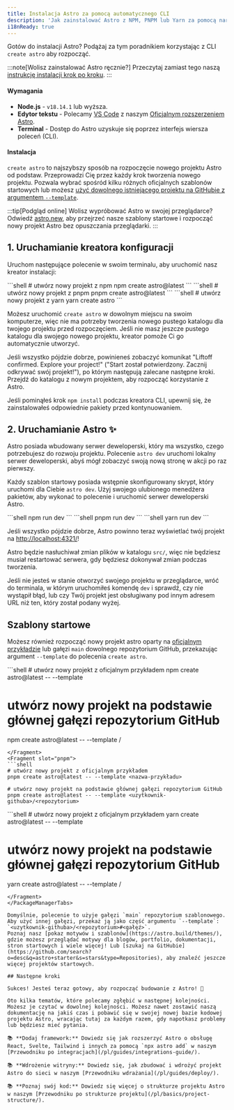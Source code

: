 ```yaml
---
title: Instalacja Astro za pomocą automatycznego CLI
description: 'Jak zainstalować Astro z NPM, PNPM lub Yarn za pomocą narzędzia CLI create-astro.'
i18nReady: true
---
```


Gotów do instalacji Astro? Podążaj za tym poradnikiem korzystając z CLI `create astro` aby rozpocząć.

:::note[Wolisz zainstalować Astro ręcznie?]
Przeczytaj zamiast tego naszą [instrukcję instalacji krok po kroku](/pl/install/manual/).
:::

#### Wymagania

- **Node.js** - `v18.14.1` lub wyższa.
- **Edytor tekstu** - Polecamy [VS Code](https://code.visualstudio.com/) z naszym [Oficjalnym rozszerzeniem Astro](https://marketplace.visualstudio.com/items?itemName=astro-build.astro-vscode).
- **Terminal** - Dostęp do Astro uzyskuje się poprzez interfejs wiersza poleceń (CLI).

#### Instalacja

`create astro` to najszybszy sposób na rozpoczęcie nowego projektu Astro od podstaw. Przeprowadzi Cię przez każdy krok tworzenia nowego projektu. Pozwala wybrać spośród kilku różnych oficjalnych szablonów startowych lub możesz [użyć dowolnego istniejącego projektu na GitHubie z argumentem `--template`](#szablony-startowe).

:::tip[Podgląd online]
Wolisz wypróbować Astro w swojej przeglądarce? Odwiedź [astro.new](https://astro.new/), aby przejrzeć nasze szablony startowe i rozpocząć nowy projekt Astro bez opuszczania przeglądarki.
:::

## 1. Uruchamianie kreatora konfiguracji

Uruchom następujące polecenie w swoim terminalu, aby uruchomić nasz kreator instalacji:

<PackageManagerTabs>
  <Fragment slot="npm">
  ```shell
  # utwórz nowy projekt z npm
  npm create astro@latest
  ```
  </Fragment>
  <Fragment slot="pnpm">
  ```shell
  # utwórz nowy projekt z pnpm
  pnpm create astro@latest
  ```
  </Fragment>
  <Fragment slot="yarn">
  ```shell
  # utwórz nowy projekt z yarn
  yarn create astro
  ```
  </Fragment>
</PackageManagerTabs>

Możesz uruchomić `create astro` w dowolnym miejscu na swoim komputerze, więc nie ma potrzeby tworzenia nowego pustego katalogu dla twojego projektu przed rozpoczęciem. Jeśli nie masz jeszcze pustego katalogu dla swojego nowego projektu, kreator pomoże Ci go automatycznie utworzyć.

Jeśli wszystko pójdzie dobrze, powinieneś zobaczyć komunikat "Liftoff confirmed. Explore your project!" ("Start został potwierdzony. Zacznij odkrywać swój projekt!"), po którym następują zalecane następne kroki. Przejdź do katalogu z nowym projektem, aby rozpocząć korzystanie z Astro. 

Jeśli pominąłeś krok `npm install` podczas kreatora CLI, upewnij się, że zainstalowałeś odpowiednie pakiety przed kontynuowaniem.

## 2. Uruchamianie Astro ✨

Astro posiada wbudowany serwer deweloperski, który ma wszystko, czego potrzebujesz do rozwoju projektu. Polecenie `astro dev` uruchomi lokalny serwer deweloperski, abyś mógł zobaczyć swoją nową stronę w akcji po raz pierwszy.

Każdy szablon startowy posiada wstępnie skonfigurowany skrypt, który uruchomi dla Ciebie `astro dev`. Użyj swojego ulubionego menedżera pakietów, aby wykonać to polecenie i uruchomić serwer deweloperski Astro.

<PackageManagerTabs>
  <Fragment slot="npm">
  ```shell
  npm run dev
  ```
  </Fragment>
  <Fragment slot="pnpm">
  ```shell
  pnpm run dev
  ```
  </Fragment>
  <Fragment slot="yarn">
  ```shell
  yarn run dev
  ```
  </Fragment>
</PackageManagerTabs>


Jeśli wszystko pójdzie dobrze, Astro powinno teraz wyświetlać twój projekt na [http://localhost:4321/](http://localhost:4321/)!

Astro będzie nasłuchiwał zmian plików w katalogu `src/`, więc nie będziesz musiał restartować serwera, gdy będziesz dokonywał zmian podczas tworzenia.

Jeśli nie jesteś w stanie otworzyć swojego projektu w przeglądarce, wróć do terminala, w którym uruchomiłeś komendę `dev` i sprawdź, czy nie wystąpił błąd, lub czy Twój projekt jest obsługiwany pod innym adresem URL niż ten, który został podany wyżej.

## Szablony startowe

Możesz również rozpocząć nowy projekt astro oparty na [oficjalnym przykładzie](https://github.com/withastro/astro/tree/main/examples) lub gałęzi `main` dowolnego repozytorium GitHub, przekazując argument `--template` do polecenia `create astro`.

<PackageManagerTabs>
  <Fragment slot="npm">
  ```shell
  # utwórz nowy projekt z oficjalnym przykładem
  npm create astro@latest -- --template <nazwa-przykładu>

  # utwórz nowy projekt na podstawie głównej gałęzi repozytorium GitHub
  npm create astro@latest -- --template <uzytkownik-githuba>/<repozytorium>
  ```
  </Fragment>
  <Fragment slot="pnpm">
  ```shell
  # utwórz nowy projekt z oficjalnym przykładem
  pnpm create astro@latest -- --template <nazwa-przykładu>

  # utwórz nowy projekt na podstawie głównej gałęzi repozytorium GitHub
  pnpm create astro@latest -- --template <uzytkownik-githuba>/<repozytorium>
  ```
  </Fragment>
  <Fragment slot="yarn">
  ```shell
  # utwórz nowy projekt z oficjalnym przykładem
  yarn create astro@latest -- --template <nazwa-przykładu>

  # utwórz nowy projekt na podstawie głównej gałęzi repozytorium GitHub
  yarn create astro@latest -- --template <uzytkownik-githuba>/<repozytorium>
  ```
  </Fragment>
</PackageManagerTabs>

Domyślnie, polecenie to użyje gałęzi `main` repozytorium szablonowego. Aby użyć innej gałęzi, przekaż ją jako część argumentu `--template`: `<uzytkownik-githuba>/<repozytorium>#<gałęź>`.
Poznaj nasz [pokaz motywów i szablonów](https://astro.build/themes/), gdzie możesz przeglądać motywy dla blogów, portfolio, dokumentacji, stron startowych i wiele więcej! Lub [szukaj na GitHubie](https://github.com/search?o=desc&q=astro+starter&s=stars&type=Repositories), aby znaleźć jeszcze więcej projektów startowych.

## Następne kroki

Sukces! Jesteś teraz gotowy, aby rozpocząć budowanie z Astro! 🥳

Oto kilka tematów, które polecamy zgłębić w następnej kolejności. Możesz je czytać w dowolnej kolejności. Możesz nawet zostawić naszą dokumentację na jakiś czas i pobawić się w swojej nowej bazie kodowej projektu Astro, wracając tutaj za każdym razem, gdy napotkasz problemy lub będziesz mieć pytania.

📚 **Dodaj framework:** Dowiedz się jak rozszerzyć Astro o obsługę React, Svelte, Tailwind i innych za pomocą `npx astro add` w naszym [Przewodniku po integracjach](/pl/guides/integrations-guide/).

📚 **Wdrożenie witryny:** Dowiedz się, jak zbudować i wdrożyć projekt Astro do sieci w naszym [Przewodniku wdrażania](/pl/guides/deploy/).

📚 **Poznaj swój kod:** Dowiedz się więcej o strukturze projektu Astro w naszym [Przewodniku po strukturze projektu](/pl/basics/project-structure/).
